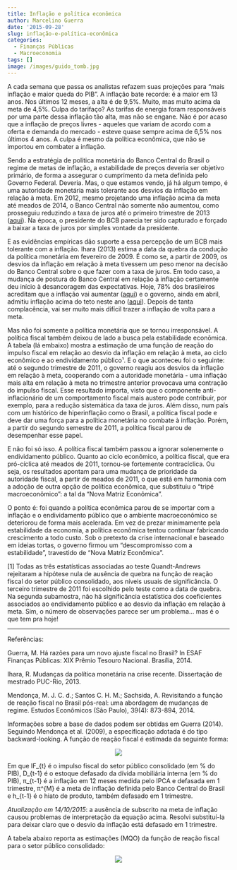 ```yaml
---
title: Inflação e política econômica
author: Marcelino Guerra
date: '2015-09-28'
slug: inflação-e-política-econômica
categories:
  - Finanças Públicas
  - Macroeconomia
tags: []
image: /images/guido_tomb.jpg
---
```


A cada semana que passa os analistas refazem suas projeções para "mais inflação e maior queda do PIB". A inflação bate recorde: é a maior em 13 anos. Nos últimos 12 meses, a alta é de 9,5%. Muito, mas muito acima da meta de 4,5%. Culpa do tarifaço? As tarifas de energia foram responsáveis por uma parte dessa inflação tão alta, mas não se engane. Não é por acaso que a inflação de preços livres - aqueles que variam de acordo com a oferta e demanda do mercado - esteve quase sempre acima de 6,5% nos últimos 4 anos. A culpa é mesmo da política econômica, que não se importou em combater a inflação. 

Sendo a estratégia de política monetária do Banco Central do Brasil o regime de metas de inflação, a estabilidade de preços deveria ser objetivo primário, de forma a assegurar o cumprimento da meta definida pelo Governo Federal. Deveria. Mas, o que estamos vendo, já há algum tempo, é uma autoridade monetária mais tolerante aos desvios da inflação em relação à meta. Em 2012, mesmo projetando uma inflação acima da meta até meados de 2014, o Banco Central não somente não aumentou, como prosseguiu reduzindo a taxa de juros até o primeiro trimestre de 2013 ([aqui](https://www1.folha.uol.com.br/colunas/alexandreschwartsman/1155729-tem-mas-acabou.shtml)). Na época, o presidente do BCB parecia ter sido capturado e forçado a baixar a taxa de juros por simples vontade da presidente. 

E as evidências empíricas dão suporte a essa percepção de um BCB mais tolerante com a inflação. Ihara (2013) estima a data da quebra da condução da política monetária em fevereiro de 2009. É como se, a partir de 2009, os desvios da inflação em relação à meta tivessem um peso menor na decisão do Banco Central sobre o que fazer com a taxa de juros. Em todo caso, a mudança de postura do Banco Central em relação à inflação certamente deu início à desancoragem das expectativas. Hoje, 78% dos brasileiros acreditam que a inflação vai aumentar ([aqui](http://g1.globo.com/economia/noticia/2015/04/70-dos-brasileiros-esperam-alta-no-desemprego-diz-datafolha.html)) e o governo, ainda em abril, admitiu inflação acima do teto neste ano ([aqui](https://valor.globo.com/brasil/noticia/2015/04/15/governo-admite-inflacao-acima-do-teto-neste-ano-e-cre-em-recuo-em-2016.ghtml)). Depois de tanta complacência, vai ser muito mais difícil trazer a inflação de volta para a meta.  

Mas não foi somente a política monetária que se tornou irresponsável. A política fiscal também deixou de lado a busca pela estabilidade econômica. A tabela (lá embaixo) mostra a estimação de uma função de reação do impulso fiscal em relação ao desvio da inflação em relação à meta, ao ciclo econômico e ao endividamento público¹. E o que aconteceu foi o seguinte: até o segundo trimestre de 2011, o governo reagiu aos desvios da inflação em relação à meta, cooperando com a autoridade monetária - uma inflação mais alta em relação à meta no trimestre anterior provocava uma contração do impulso fiscal. Esse resultado importa, visto que o componente anti-inflacionário de um comportamento fiscal mais austero pode contribuir, por exemplo, para a redução sistemática da taxa de juros. Além disso, num país com um histórico de hiperinflação como o Brasil, a política fiscal pode e deve dar uma força para a política monetária no combate à inflação. Porém, a partir do segundo semestre de 2011, a política fiscal parou de desempenhar esse papel. 

E não foi só isso. A política fiscal também passou a ignorar solenemente o endividamento público. Quanto ao ciclo econômico, a política fiscal, que era pró-cíclica até meados de 2011, tornou-se fortemente contracíclica. Ou seja, os resultados apontam para uma mudança de prioridade da autoridade fiscal, a partir de meados de 2011, o que está em harmonia com a adoção de outra opção de política econômica, que substituiu o "tripé macroeconômico": a tal da "Nova Matriz Econômica". 

O ponto é: foi quando a política econômica parou de se importar com a inflação e o endividamento público que o ambiente macroeconômico se deteriorou de forma mais acelerada. Em vez de prezar minimamente pela estabilidade da economia, a política econômica tentou continuar fabricando crescimento a todo custo. Sob o pretexto da crise internacional e baseado em ideias tortas, o governo firmou um "descompromisso com a estabilidade", travestido de "Nova Matriz Econômica". 


[1] Todas as três estatísticas associadas ao teste Quandt-Andrews rejeitaram a hipótese nula de ausência de quebra na função de reação fiscal do setor público consolidado, aos níveis usuais de significância. O terceiro trimestre de 2011 foi escolhido pelo teste como a data de quebra. Na segunda subamostra, não há significância estatística dos coeficientes associados ao endividamento público e ao desvio da inflação em relação à meta. Sim, o número de observações parece ser um problema... mas é o que tem pra hoje!   

******

Referências:

Guerra, M. Há razões para um novo ajuste fiscal no Brasil?  In ESAF Finanças Públicas: XIX Prêmio Tesouro Nacional. Brasília, 2014.

Ihara, R. Mudanças da política monetária na crise recente. Dissertação de mestrado PUC-Rio, 2013.

Mendonça, M. J. C. d.; Santos C. H. M.; Sachsida, A. Revisitando a função de reação fiscal no Brasil pós-real: uma abordagem de mudanças de regime. Estudos Econômicos (São Paulo), 39(4): 873-894, 2014.

Informações sobre a base de dados podem ser obtidas em Guerra (2014). Seguindo Mendonça et al. (2009), a especificação adotada é do tipo backward-looking. A função de reação fiscal é estimada da seguinte forma: 

<center>
![](../../images/post/eq.jpg)
</center>

Em que IF_{t} é o impulso fiscal do setor público consolidado (em % do PIB), D_{t-1} é o estoque defasado da dívida mobiliária interna (em % do PIB), π_{t-1} é a inflação em 12 meses medida pelo IPCA e defasada em 1 trimestre, π^{M} é a meta de inflação definida pelo Banco Central do Brasil e h_{t-1} é o hiato de produto, também defasado em 1 trimestre. 

*Atualização em 14/10/2015*: a ausência de subscrito na meta de inflação causou problemas de interpretação da equação acima. Resolvi substituí-la para deixar claro que o desvio da inflação está defasado em 1 trimestre.

A tabela abaixo reporta as estimações (MQO) da função de reação fiscal para o setor público consolidado:

<center>
![](../../images/post/if.jpg)
</center>